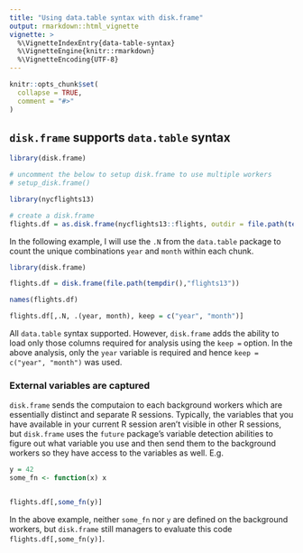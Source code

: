 ```yaml
---
title: "Using data.table syntax with disk.frame"
output: rmarkdown::html_vignette
vignette: >
  %\VignetteIndexEntry{data-table-syntax}
  %\VignetteEngine{knitr::rmarkdown}
  %\VignetteEncoding{UTF-8}
---
```


```r
knitr::opts_chunk$set(
  collapse = TRUE,
  comment = "#>"
)
```

## `disk.frame` supports `data.table` syntax


```r
library(disk.frame)

# uncomment the below to setup disk.frame to use multiple workers
# setup_disk.frame()

library(nycflights13)

# create a disk.frame
flights.df = as.disk.frame(nycflights13::flights, outdir = file.path(tempdir(),"flights13"), overwrite = T)
```

In the following example, I will use the `.N` from the `data.table` package to count the unique combinations `year` and `month` within each chunk.

```r
library(disk.frame)

flights.df = disk.frame(file.path(tempdir(),"flights13"))

names(flights.df)

flights.df[,.N, .(year, month), keep = c("year", "month")]
```

All `data.table` syntax supported. However, `disk.frame` adds the ability to load only those columns required for analysis using the `keep =` option. In the above analysis, only the `year` variable is required and hence `keep = c("year", "month")` was used. 

### External variables are captured

`disk.frame` sends the computaion to each background workers which are essentially distinct and separate R sessions. Typically, the variables that you have available in your current R session aren't visible in other R sessions, but `disk.frame` uses the `future` package's variable detection abilities to figure out what variable you use and then send them to the background workers so they have access to the variables as well. E.g.

```r
y = 42 
some_fn <- function(x) x


flights.df[,some_fn(y)]
```
In the above example, neither `some_fn` nor `y` are defined on the background workers, but `disk.frame` still managers to evaluate this code `flights.df[,some_fn(y)]`.


